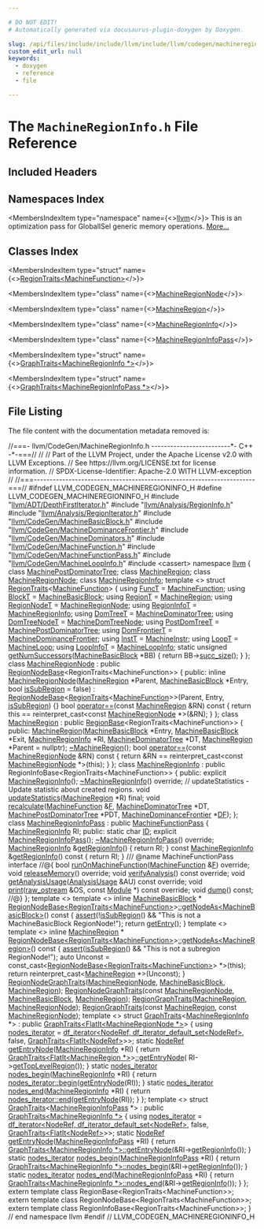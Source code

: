 ```yaml
---

# DO NOT EDIT!
# Automatically generated via docusaurus-plugin-doxygen by Doxygen.

slug: /api/files/include/include/llvm/include/llvm/codegen/machineregioninfo-h
custom_edit_url: null
keywords:
  - doxygen
  - reference
  - file

---
```





# The `MachineRegionInfo.h` File Reference

<DoxygenPage pluginConfig={pluginConfig}>



## Included Headers

<IncludesList>
<IncludesListItem
  filePath="llvm/ADT/DepthFirstIterator.h"
  permalink="/docs/api/files/include/include/llvm/include/llvm/adt/depthfirstiterator-h"
  isLocal="true" />
<IncludesListItem
  filePath="llvm/Analysis/RegionInfo.h"
  permalink="/docs/api/files/include/include/llvm/include/llvm/analysis/regioninfo-h"
  isLocal="true" />
<IncludesListItem
  filePath="llvm/Analysis/RegionIterator.h"
  permalink="/docs/api/files/include/include/llvm/include/llvm/analysis/regioniterator-h"
  isLocal="true" />
<IncludesListItem
  filePath="llvm/CodeGen/MachineBasicBlock.h"
  permalink="/docs/api/files/include/include/llvm/include/llvm/codegen/machinebasicblock-h"
  isLocal="true" />
<IncludesListItem
  filePath="llvm/CodeGen/MachineDominanceFrontier.h"
  permalink="/docs/api/files/include/include/llvm/include/llvm/codegen/machinedominancefrontier-h"
  isLocal="true" />
<IncludesListItem
  filePath="llvm/CodeGen/MachineDominators.h"
  permalink="/docs/api/files/include/include/llvm/include/llvm/codegen/machinedominators-h"
  isLocal="true" />
<IncludesListItem
  filePath="llvm/CodeGen/MachineFunction.h"
  permalink="/docs/api/files/include/include/llvm/include/llvm/codegen/machinefunction-h"
  isLocal="true" />
<IncludesListItem
  filePath="llvm/CodeGen/MachineFunctionPass.h"
  permalink="/docs/api/files/include/include/llvm/include/llvm/codegen/machinefunctionpass-h"
  isLocal="true" />
<IncludesListItem
  filePath="llvm/CodeGen/MachineLoopInfo.h"
  permalink="/docs/api/files/include/include/llvm/include/llvm/codegen/machineloopinfo-h"
  isLocal="true" />
<IncludesListItem
  filePath="cassert"
  permalink=""
  isLocal="false" />
</IncludesList>

## Namespaces Index

<MembersIndex>

<MembersIndexItem
  type="namespace"
  name={<><a href="/docs/api/namespaces/llvm">llvm</a></>}>
This is an optimization pass for GlobalISel generic memory operations. <a href="/docs/api/namespaces/llvm/#details">More...</a>
</MembersIndexItem>

</MembersIndex>

## Classes Index

<MembersIndex>

<MembersIndexItem
  type="struct"
  name={<><a href="/docs/api/structs/llvm/regiontraits-c2500bb2a5b69b206350ed65636c42b7">RegionTraits&lt;MachineFunction&gt;</a></>}>
</MembersIndexItem>

<MembersIndexItem
  type="class"
  name={<><a href="/docs/api/classes/llvm/machineregionnode">MachineRegionNode</a></>}>
</MembersIndexItem>

<MembersIndexItem
  type="class"
  name={<><a href="/docs/api/classes/llvm/machineregion">MachineRegion</a></>}>
</MembersIndexItem>

<MembersIndexItem
  type="class"
  name={<><a href="/docs/api/classes/llvm/machineregioninfo">MachineRegionInfo</a></>}>
</MembersIndexItem>

<MembersIndexItem
  type="class"
  name={<><a href="/docs/api/classes/llvm/machineregioninfopass">MachineRegionInfoPass</a></>}>
</MembersIndexItem>

<MembersIndexItem
  type="struct"
  name={<><a href="/docs/api/structs/llvm/graphtraits-92d367d772136c0b801e6582c305ddf5">GraphTraits&lt;MachineRegionInfo *&gt;</a></>}>
</MembersIndexItem>

<MembersIndexItem
  type="struct"
  name={<><a href="/docs/api/structs/llvm/graphtraits-0e82a57876db89d5f1992020125ee9f1">GraphTraits&lt;MachineRegionInfoPass *&gt;</a></>}>
</MembersIndexItem>

</MembersIndex>


## File Listing

The file content with the documentation metadata removed is:

<ProgramListing>

<Link id="l00001" /><CodeLine lineNumber="1"><Highlight kind="comment">//===- llvm/CodeGen/MachineRegionInfo.h -------------------------&#42;- C++ -&#42;-===//</Highlight><Highlight kind="normal"></Highlight></CodeLine>
<Link id="l00002" /><CodeLine lineNumber="2"><Highlight kind="normal"></Highlight><Highlight kind="comment">//</Highlight><Highlight kind="normal"></Highlight></CodeLine>
<Link id="l00003" /><CodeLine lineNumber="3"><Highlight kind="normal"></Highlight><Highlight kind="comment">// Part of the LLVM Project, under the Apache License v2.0 with LLVM Exceptions.</Highlight><Highlight kind="normal"></Highlight></CodeLine>
<Link id="l00004" /><CodeLine lineNumber="4"><Highlight kind="normal"></Highlight><Highlight kind="comment">// See https://llvm.org/LICENSE.txt for license information.</Highlight><Highlight kind="normal"></Highlight></CodeLine>
<Link id="l00005" /><CodeLine lineNumber="5"><Highlight kind="normal"></Highlight><Highlight kind="comment">// SPDX-License-Identifier: Apache-2.0 WITH LLVM-exception</Highlight><Highlight kind="normal"></Highlight></CodeLine>
<Link id="l00006" /><CodeLine lineNumber="6"><Highlight kind="normal"></Highlight><Highlight kind="comment">//</Highlight><Highlight kind="normal"></Highlight></CodeLine>
<Link id="l00007" /><CodeLine lineNumber="7"><Highlight kind="normal"></Highlight><Highlight kind="comment">//===----------------------------------------------------------------------===//</Highlight><Highlight kind="normal"></Highlight></CodeLine>
<Link id="l00008" /><CodeLine lineNumber="8"><Highlight kind="normal"></Highlight></CodeLine>
<Link id="l00009" /><CodeLine lineNumber="9"><Highlight kind="normal"></Highlight><Highlight kind="preprocessor">#ifndef LLVM&#95;CODEGEN&#95;MACHINEREGIONINFO&#95;H</Highlight><Highlight kind="normal"></Highlight></CodeLine>
<Link id="l00010" /><CodeLine lineNumber="10"><Highlight kind="normal"></Highlight><Highlight kind="preprocessor">#define LLVM&#95;CODEGEN&#95;MACHINEREGIONINFO&#95;H</Highlight><Highlight kind="normal"></Highlight></CodeLine>
<Link id="l00011" /><CodeLine lineNumber="11"><Highlight kind="normal"></Highlight></CodeLine>
<Link id="l00012" /><CodeLine lineNumber="12"><Highlight kind="normal"></Highlight><Highlight kind="preprocessor">#include &quot;<a href="/docs/api/files/include/include/llvm/include/llvm/adt/depthfirstiterator-h">llvm/ADT/DepthFirstIterator.h</a>&quot;</Highlight><Highlight kind="normal"></Highlight></CodeLine>
<Link id="l00013" /><CodeLine lineNumber="13"><Highlight kind="normal"></Highlight><Highlight kind="preprocessor">#include &quot;<a href="/docs/api/files/include/include/llvm/include/llvm/analysis/regioninfo-h">llvm/Analysis/RegionInfo.h</a>&quot;</Highlight><Highlight kind="normal"></Highlight></CodeLine>
<Link id="l00014" /><CodeLine lineNumber="14"><Highlight kind="normal"></Highlight><Highlight kind="preprocessor">#include &quot;<a href="/docs/api/files/include/include/llvm/include/llvm/analysis/regioniterator-h">llvm/Analysis/RegionIterator.h</a>&quot;</Highlight><Highlight kind="normal"></Highlight></CodeLine>
<Link id="l00015" /><CodeLine lineNumber="15"><Highlight kind="normal"></Highlight><Highlight kind="preprocessor">#include &quot;<a href="/docs/api/files/include/include/llvm/include/llvm/codegen/machinebasicblock-h">llvm/CodeGen/MachineBasicBlock.h</a>&quot;</Highlight><Highlight kind="normal"></Highlight></CodeLine>
<Link id="l00016" /><CodeLine lineNumber="16"><Highlight kind="normal"></Highlight><Highlight kind="preprocessor">#include &quot;<a href="/docs/api/files/include/include/llvm/include/llvm/codegen/machinedominancefrontier-h">llvm/CodeGen/MachineDominanceFrontier.h</a>&quot;</Highlight><Highlight kind="normal"></Highlight></CodeLine>
<Link id="l00017" /><CodeLine lineNumber="17"><Highlight kind="normal"></Highlight><Highlight kind="preprocessor">#include &quot;<a href="/docs/api/files/include/include/llvm/include/llvm/codegen/machinedominators-h">llvm/CodeGen/MachineDominators.h</a>&quot;</Highlight><Highlight kind="normal"></Highlight></CodeLine>
<Link id="l00018" /><CodeLine lineNumber="18"><Highlight kind="normal"></Highlight><Highlight kind="preprocessor">#include &quot;<a href="/docs/api/files/include/include/llvm/include/llvm/codegen/machinefunction-h">llvm/CodeGen/MachineFunction.h</a>&quot;</Highlight><Highlight kind="normal"></Highlight></CodeLine>
<Link id="l00019" /><CodeLine lineNumber="19"><Highlight kind="normal"></Highlight><Highlight kind="preprocessor">#include &quot;<a href="/docs/api/files/include/include/llvm/include/llvm/codegen/machinefunctionpass-h">llvm/CodeGen/MachineFunctionPass.h</a>&quot;</Highlight><Highlight kind="normal"></Highlight></CodeLine>
<Link id="l00020" /><CodeLine lineNumber="20"><Highlight kind="normal"></Highlight><Highlight kind="preprocessor">#include &quot;<a href="/docs/api/files/include/include/llvm/include/llvm/codegen/machineloopinfo-h">llvm/CodeGen/MachineLoopInfo.h</a>&quot;</Highlight><Highlight kind="normal"></Highlight></CodeLine>
<Link id="l00021" /><CodeLine lineNumber="21"><Highlight kind="normal"></Highlight><Highlight kind="preprocessor">#include &lt;cassert&gt;</Highlight><Highlight kind="normal"></Highlight></CodeLine>
<Link id="l00022" /><CodeLine lineNumber="22"><Highlight kind="normal"></Highlight></CodeLine>
<Link id="l00023" /><CodeLine lineNumber="23"><Highlight kind="normal"></Highlight><Highlight kind="keyword">namespace </Highlight><Highlight kind="normal"><a href="/docs/api/namespaces/llvm">llvm</a> &#123;</Highlight></CodeLine>
<Link id="l00024" /><CodeLine lineNumber="24"><Highlight kind="normal"></Highlight></CodeLine>
<Link id="l00025" /><CodeLine lineNumber="25"><Highlight kind="normal"></Highlight><Highlight kind="keyword">class </Highlight><Highlight kind="normal"><a href="/docs/api/classes/llvm/machinepostdominatortree">MachinePostDominatorTree</a>;</Highlight></CodeLine>
<Link id="l00026" /><CodeLine lineNumber="26"><Highlight kind="normal"></Highlight><Highlight kind="keyword">class </Highlight><Highlight kind="normal"><a href="/docs/api/classes/llvm/machineregion">MachineRegion</a>;</Highlight></CodeLine>
<Link id="l00027" /><CodeLine lineNumber="27"><Highlight kind="normal"></Highlight><Highlight kind="keyword">class </Highlight><Highlight kind="normal"><a href="/docs/api/classes/llvm/machineregionnode">MachineRegionNode</a>;</Highlight></CodeLine>
<Link id="l00028" /><CodeLine lineNumber="28"><Highlight kind="normal"></Highlight><Highlight kind="keyword">class </Highlight><Highlight kind="normal"><a href="/docs/api/classes/llvm/machineregioninfo">MachineRegionInfo</a>;</Highlight></CodeLine>
<Link id="l00029" /><CodeLine lineNumber="29"><Highlight kind="normal"></Highlight></CodeLine>
<Link id="l00030" /><CodeLine lineNumber="30" lineLink="/docs/api/structs/llvm/regiontraits-c2500bb2a5b69b206350ed65636c42b7"><Highlight kind="normal"></Highlight><Highlight kind="keyword">template</Highlight><Highlight kind="normal"> &lt;&gt; </Highlight><Highlight kind="keyword">struct </Highlight><Highlight kind="normal"><a href="/docs/api/structs/llvm/regiontraits">RegionTraits</a>&lt;<a href="/docs/api/classes/llvm/machinefunction">MachineFunction</a>&gt; &#123;</Highlight></CodeLine>
<Link id="l00031" /><CodeLine lineNumber="31" lineLink="/docs/api/structs/llvm/regiontraits-c2500bb2a5b69b206350ed65636c42b7/#a335fa6d307a7fc4813ae2538d66bc505"><Highlight kind="normal">  </Highlight><Highlight kind="keyword">using </Highlight><Highlight kind="normal"><a href="/docs/api/structs/llvm/regiontraits-c2500bb2a5b69b206350ed65636c42b7/#a335fa6d307a7fc4813ae2538d66bc505">FuncT</a> = <a href="/docs/api/classes/llvm/machinefunction">MachineFunction</a>;</Highlight></CodeLine>
<Link id="l00032" /><CodeLine lineNumber="32" lineLink="/docs/api/structs/llvm/regiontraits-c2500bb2a5b69b206350ed65636c42b7/#a8e9ab59b0c8f36e56029c7c33e6db27b"><Highlight kind="normal">  </Highlight><Highlight kind="keyword">using </Highlight><Highlight kind="normal"><a href="/docs/api/structs/llvm/regiontraits-c2500bb2a5b69b206350ed65636c42b7/#a8e9ab59b0c8f36e56029c7c33e6db27b">BlockT</a> = <a href="/docs/api/classes/llvm/machinebasicblock">MachineBasicBlock</a>;</Highlight></CodeLine>
<Link id="l00033" /><CodeLine lineNumber="33" lineLink="/docs/api/structs/llvm/regiontraits-c2500bb2a5b69b206350ed65636c42b7/#adedb0fe9d61cc2262ed047f31024b0a2"><Highlight kind="normal">  </Highlight><Highlight kind="keyword">using </Highlight><Highlight kind="normal"><a href="/docs/api/structs/llvm/regiontraits-c2500bb2a5b69b206350ed65636c42b7/#adedb0fe9d61cc2262ed047f31024b0a2">RegionT</a> = <a href="/docs/api/classes/llvm/machineregion">MachineRegion</a>;</Highlight></CodeLine>
<Link id="l00034" /><CodeLine lineNumber="34" lineLink="/docs/api/structs/llvm/regiontraits-c2500bb2a5b69b206350ed65636c42b7/#a43614a2d0f0c2235e6b62d7cb4d57f10"><Highlight kind="normal">  </Highlight><Highlight kind="keyword">using </Highlight><Highlight kind="normal"><a href="/docs/api/structs/llvm/regiontraits-c2500bb2a5b69b206350ed65636c42b7/#a43614a2d0f0c2235e6b62d7cb4d57f10">RegionNodeT</a> = <a href="/docs/api/classes/llvm/machineregionnode">MachineRegionNode</a>;</Highlight></CodeLine>
<Link id="l00035" /><CodeLine lineNumber="35" lineLink="/docs/api/structs/llvm/regiontraits-c2500bb2a5b69b206350ed65636c42b7/#a4ea662a7a5b75622968fc13030ab4743"><Highlight kind="normal">  </Highlight><Highlight kind="keyword">using </Highlight><Highlight kind="normal"><a href="/docs/api/structs/llvm/regiontraits-c2500bb2a5b69b206350ed65636c42b7/#a4ea662a7a5b75622968fc13030ab4743">RegionInfoT</a> = <a href="/docs/api/classes/llvm/machineregioninfo">MachineRegionInfo</a>;</Highlight></CodeLine>
<Link id="l00036" /><CodeLine lineNumber="36" lineLink="/docs/api/structs/llvm/regiontraits-c2500bb2a5b69b206350ed65636c42b7/#ad4df2f3d36eeebed0377c3a47ba119a2"><Highlight kind="normal">  </Highlight><Highlight kind="keyword">using </Highlight><Highlight kind="normal"><a href="/docs/api/structs/llvm/regiontraits-c2500bb2a5b69b206350ed65636c42b7/#ad4df2f3d36eeebed0377c3a47ba119a2">DomTreeT</a> = <a href="/docs/api/classes/llvm/machinedominatortree">MachineDominatorTree</a>;</Highlight></CodeLine>
<Link id="l00037" /><CodeLine lineNumber="37" lineLink="/docs/api/structs/llvm/regiontraits-c2500bb2a5b69b206350ed65636c42b7/#ace80e624e4577f1756f8e603098a0d9e"><Highlight kind="normal">  </Highlight><Highlight kind="keyword">using </Highlight><Highlight kind="normal"><a href="/docs/api/structs/llvm/regiontraits-c2500bb2a5b69b206350ed65636c42b7/#ace80e624e4577f1756f8e603098a0d9e">DomTreeNodeT</a> = <a href="/docs/api/namespaces/llvm/#a94b65b831ad8756f7d3a029a1e599f75">MachineDomTreeNode</a>;</Highlight></CodeLine>
<Link id="l00038" /><CodeLine lineNumber="38" lineLink="/docs/api/structs/llvm/regiontraits-c2500bb2a5b69b206350ed65636c42b7/#acffebad97881e6ed1bf24ca22f9f8ed2"><Highlight kind="normal">  </Highlight><Highlight kind="keyword">using </Highlight><Highlight kind="normal"><a href="/docs/api/structs/llvm/regiontraits-c2500bb2a5b69b206350ed65636c42b7/#acffebad97881e6ed1bf24ca22f9f8ed2">PostDomTreeT</a> = <a href="/docs/api/classes/llvm/machinepostdominatortree">MachinePostDominatorTree</a>;</Highlight></CodeLine>
<Link id="l00039" /><CodeLine lineNumber="39" lineLink="/docs/api/structs/llvm/regiontraits-c2500bb2a5b69b206350ed65636c42b7/#a5bc64205213836e57ced7760352a010b"><Highlight kind="normal">  </Highlight><Highlight kind="keyword">using </Highlight><Highlight kind="normal"><a href="/docs/api/structs/llvm/regiontraits-c2500bb2a5b69b206350ed65636c42b7/#a5bc64205213836e57ced7760352a010b">DomFrontierT</a> = <a href="/docs/api/classes/llvm/machinedominancefrontier">MachineDominanceFrontier</a>;</Highlight></CodeLine>
<Link id="l00040" /><CodeLine lineNumber="40" lineLink="/docs/api/structs/llvm/regiontraits-c2500bb2a5b69b206350ed65636c42b7/#a0695c76c9473e124c9cd38c0fc50a58b"><Highlight kind="normal">  </Highlight><Highlight kind="keyword">using </Highlight><Highlight kind="normal"><a href="/docs/api/structs/llvm/regiontraits-c2500bb2a5b69b206350ed65636c42b7/#a0695c76c9473e124c9cd38c0fc50a58b">InstT</a> = <a href="/docs/api/classes/llvm/machineinstr">MachineInstr</a>;</Highlight></CodeLine>
<Link id="l00041" /><CodeLine lineNumber="41" lineLink="/docs/api/structs/llvm/regiontraits-c2500bb2a5b69b206350ed65636c42b7/#ac61312a1d387c9c0c423bc1941badcb9"><Highlight kind="normal">  </Highlight><Highlight kind="keyword">using </Highlight><Highlight kind="normal"><a href="/docs/api/structs/llvm/regiontraits-c2500bb2a5b69b206350ed65636c42b7/#ac61312a1d387c9c0c423bc1941badcb9">LoopT</a> = <a href="/docs/api/classes/llvm/machineloop">MachineLoop</a>;</Highlight></CodeLine>
<Link id="l00042" /><CodeLine lineNumber="42" lineLink="/docs/api/structs/llvm/regiontraits-c2500bb2a5b69b206350ed65636c42b7/#a901b9e57b3f859ebadda086fd7b5fc2d"><Highlight kind="normal">  </Highlight><Highlight kind="keyword">using </Highlight><Highlight kind="normal"><a href="/docs/api/structs/llvm/regiontraits-c2500bb2a5b69b206350ed65636c42b7/#a901b9e57b3f859ebadda086fd7b5fc2d">LoopInfoT</a> = <a href="/docs/api/classes/llvm/machineloopinfo">MachineLoopInfo</a>;</Highlight></CodeLine>
<Link id="l00043" /><CodeLine lineNumber="43"><Highlight kind="normal"></Highlight></CodeLine>
<Link id="l00044" /><CodeLine lineNumber="44" lineLink="/docs/api/structs/llvm/regiontraits-c2500bb2a5b69b206350ed65636c42b7/#afd75993d466f0ac90b53ad1aff1d59bb"><Highlight kind="normal">  </Highlight><Highlight kind="keyword">static</Highlight><Highlight kind="normal"> </Highlight><Highlight kind="keywordtype">unsigned</Highlight><Highlight kind="normal"> <a href="/docs/api/structs/llvm/regiontraits-c2500bb2a5b69b206350ed65636c42b7/#afd75993d466f0ac90b53ad1aff1d59bb">getNumSuccessors</a>(<a href="/docs/api/classes/llvm/machinebasicblock">MachineBasicBlock</a> &#42;BB) &#123;</Highlight></CodeLine>
<Link id="l00045" /><CodeLine lineNumber="45"><Highlight kind="normal">    </Highlight><Highlight kind="keywordflow">return</Highlight><Highlight kind="normal"> BB-&gt;<a href="/docs/api/classes/llvm/machinebasicblock/#a81626de817a0cb021ff8e915cf1942ed">succ&#95;size</a>();</Highlight></CodeLine>
<Link id="l00046" /><CodeLine lineNumber="46"><Highlight kind="normal">  &#125;</Highlight></CodeLine>
<Link id="l00047" /><CodeLine lineNumber="47"><Highlight kind="normal">&#125;;</Highlight></CodeLine>
<Link id="l00048" /><CodeLine lineNumber="48"><Highlight kind="normal"></Highlight></CodeLine>
<Link id="l00049" /><CodeLine lineNumber="49" lineLink="/docs/api/classes/llvm/machineregionnode"><Highlight kind="normal"></Highlight><Highlight kind="keyword">class </Highlight><Highlight kind="normal"><a href="/docs/api/classes/llvm/machineregionnode/#a83fb73cd629b73dcf8fa762d9707315a">MachineRegionNode</a> : </Highlight><Highlight kind="keyword">public</Highlight><Highlight kind="normal"> <a href="/docs/api/classes/llvm/regionnodebase/#a1aeba8f7fe748620d637ae2c1352b91c">RegionNodeBase</a>&lt;RegionTraits&lt;MachineFunction&gt;&gt; &#123;</Highlight></CodeLine>
<Link id="l00050" /><CodeLine lineNumber="50"><Highlight kind="normal"></Highlight><Highlight kind="keyword">public</Highlight><Highlight kind="normal">:</Highlight></CodeLine>
<Link id="l00051" /><CodeLine lineNumber="51" lineLink="/docs/api/classes/llvm/machineregionnode/#a83fb73cd629b73dcf8fa762d9707315a"><Highlight kind="normal">  </Highlight><Highlight kind="keyword">inline</Highlight><Highlight kind="normal"> <a href="/docs/api/classes/llvm/machineregionnode/#a83fb73cd629b73dcf8fa762d9707315a">MachineRegionNode</a>(<a href="/docs/api/classes/llvm/machineregion">MachineRegion</a> &#42;Parent, <a href="/docs/api/classes/llvm/machinebasicblock">MachineBasicBlock</a> &#42;Entry,</Highlight></CodeLine>
<Link id="l00052" /><CodeLine lineNumber="52"><Highlight kind="normal">                           </Highlight><Highlight kind="keywordtype">bool</Highlight><Highlight kind="normal"> <a href="/docs/api/classes/llvm/regionnodebase/#a5c6251a6a2d27bec3ef89b0f6b3ad188">isSubRegion</a> = </Highlight><Highlight kind="keyword">false</Highlight><Highlight kind="normal">)</Highlight></CodeLine>
<Link id="l00053" /><CodeLine lineNumber="53"><Highlight kind="normal">      : <a href="/docs/api/classes/llvm/regionnodebase/#a1aeba8f7fe748620d637ae2c1352b91c">RegionNodeBase</a>&lt;<a href="/docs/api/structs/llvm/regiontraits">RegionTraits</a>&lt;<a href="/docs/api/classes/llvm/machinefunction">MachineFunction</a>&gt;&gt;(Parent, Entry,</Highlight></CodeLine>
<Link id="l00054" /><CodeLine lineNumber="54"><Highlight kind="normal">                                                      <a href="/docs/api/classes/llvm/regionnodebase/#a5c6251a6a2d27bec3ef89b0f6b3ad188">isSubRegion</a>) &#123;&#125;</Highlight></CodeLine>
<Link id="l00055" /><CodeLine lineNumber="55"><Highlight kind="normal"></Highlight></CodeLine>
<Link id="l00056" /><CodeLine lineNumber="56" lineLink="/docs/api/classes/llvm/machineregionnode/#a4f959ba8e1b704053bfc26d2f863cc78"><Highlight kind="normal">  </Highlight><Highlight kind="keywordtype">bool</Highlight><Highlight kind="normal"> <a href="/docs/api/classes/llvm/machineregionnode/#a4f959ba8e1b704053bfc26d2f863cc78">operator==</a>(</Highlight><Highlight kind="keyword">const</Highlight><Highlight kind="normal"> <a href="/docs/api/classes/llvm/machineregion">MachineRegion</a> &amp;RN)</Highlight><Highlight kind="keyword"> const </Highlight><Highlight kind="normal">&#123;</Highlight></CodeLine>
<Link id="l00057" /><CodeLine lineNumber="57"><Highlight kind="normal">    </Highlight><Highlight kind="keywordflow">return</Highlight><Highlight kind="normal"> </Highlight><Highlight kind="keyword">this</Highlight><Highlight kind="normal"> == </Highlight><Highlight kind="keyword">reinterpret&#95;cast&lt;</Highlight><Highlight kind="keyword">const </Highlight><Highlight kind="normal"><a href="/docs/api/classes/llvm/machineregionnode/#a83fb73cd629b73dcf8fa762d9707315a">MachineRegionNode</a> &#42;</Highlight><Highlight kind="keyword">&gt;</Highlight><Highlight kind="normal">(&amp;RN);</Highlight></CodeLine>
<Link id="l00058" /><CodeLine lineNumber="58"><Highlight kind="normal">  &#125;</Highlight></CodeLine>
<Link id="l00059" /><CodeLine lineNumber="59"><Highlight kind="normal">&#125;;</Highlight></CodeLine>
<Link id="l00060" /><CodeLine lineNumber="60"><Highlight kind="normal"></Highlight></CodeLine>
<Link id="l00061" /><CodeLine lineNumber="61" lineLink="/docs/api/classes/llvm/machineregion"><Highlight kind="normal"></Highlight><Highlight kind="keyword">class </Highlight><Highlight kind="normal"><a href="/docs/api/classes/llvm/machineregion/#a9d64ce76e0b7eb3e270176ce2bda8c2e">MachineRegion</a> : </Highlight><Highlight kind="keyword">public</Highlight><Highlight kind="normal"> <a href="/docs/api/classes/llvm/regionbase/#aaeb673bce3fe39f6a04bcc5cb93c83c8">RegionBase</a>&lt;RegionTraits&lt;MachineFunction&gt;&gt; &#123;</Highlight></CodeLine>
<Link id="l00062" /><CodeLine lineNumber="62"><Highlight kind="normal"></Highlight><Highlight kind="keyword">public</Highlight><Highlight kind="normal">:</Highlight></CodeLine>
<Link id="l00063" /><CodeLine lineNumber="63"><Highlight kind="normal">  <a href="/docs/api/classes/llvm/machineregion/#a9d64ce76e0b7eb3e270176ce2bda8c2e">MachineRegion</a>(<a href="/docs/api/classes/llvm/machinebasicblock">MachineBasicBlock</a> &#42;Entry, <a href="/docs/api/classes/llvm/machinebasicblock">MachineBasicBlock</a> &#42;Exit,</Highlight></CodeLine>
<Link id="l00064" /><CodeLine lineNumber="64"><Highlight kind="normal">                <a href="/docs/api/classes/llvm/machineregioninfo">MachineRegionInfo</a> &#42;RI, <a href="/docs/api/classes/llvm/machinedominatortree">MachineDominatorTree</a> &#42;DT,</Highlight></CodeLine>
<Link id="l00065" /><CodeLine lineNumber="65"><Highlight kind="normal">                <a href="/docs/api/classes/llvm/machineregion/#a9d64ce76e0b7eb3e270176ce2bda8c2e">MachineRegion</a> &#42;Parent = </Highlight><Highlight kind="keyword">nullptr</Highlight><Highlight kind="normal">);</Highlight></CodeLine>
<Link id="l00066" /><CodeLine lineNumber="66" lineLink="/docs/api/classes/llvm/machineregion/#a5393822b0a24ef8f502545f961e04e92"><Highlight kind="normal">  <a href="/docs/api/classes/llvm/machineregion/#a5393822b0a24ef8f502545f961e04e92">~MachineRegion</a>();</Highlight></CodeLine>
<Link id="l00067" /><CodeLine lineNumber="67"><Highlight kind="normal"></Highlight></CodeLine>
<Link id="l00068" /><CodeLine lineNumber="68" lineLink="/docs/api/classes/llvm/machineregion/#ab4a7fc96dfd57fc010f366befa598b92"><Highlight kind="normal">  </Highlight><Highlight kind="keywordtype">bool</Highlight><Highlight kind="normal"> <a href="/docs/api/classes/llvm/machineregion/#ab4a7fc96dfd57fc010f366befa598b92">operator==</a>(</Highlight><Highlight kind="keyword">const</Highlight><Highlight kind="normal"> <a href="/docs/api/classes/llvm/machineregionnode">MachineRegionNode</a> &amp;RN)</Highlight><Highlight kind="keyword"> const </Highlight><Highlight kind="normal">&#123;</Highlight></CodeLine>
<Link id="l00069" /><CodeLine lineNumber="69"><Highlight kind="normal">    </Highlight><Highlight kind="keywordflow">return</Highlight><Highlight kind="normal"> &amp;RN == </Highlight><Highlight kind="keyword">reinterpret&#95;cast&lt;</Highlight><Highlight kind="keyword">const </Highlight><Highlight kind="normal"><a href="/docs/api/classes/llvm/machineregionnode">MachineRegionNode</a> &#42;</Highlight><Highlight kind="keyword">&gt;</Highlight><Highlight kind="normal">(</Highlight><Highlight kind="keyword">this</Highlight><Highlight kind="normal">);</Highlight></CodeLine>
<Link id="l00070" /><CodeLine lineNumber="70"><Highlight kind="normal">  &#125;</Highlight></CodeLine>
<Link id="l00071" /><CodeLine lineNumber="71"><Highlight kind="normal">&#125;;</Highlight></CodeLine>
<Link id="l00072" /><CodeLine lineNumber="72"><Highlight kind="normal"></Highlight></CodeLine>
<Link id="l00073" /><CodeLine lineNumber="73" lineLink="/docs/api/classes/llvm/machineregioninfo"><Highlight kind="normal"></Highlight><Highlight kind="keyword">class </Highlight><Highlight kind="normal"><a href="/docs/api/classes/llvm/machineregioninfo/#a3276cb2e2218e4322de62c529d296009">MachineRegionInfo</a> : </Highlight><Highlight kind="keyword">public</Highlight><Highlight kind="normal"> RegionInfoBase&lt;RegionTraits&lt;MachineFunction&gt;&gt; &#123;</Highlight></CodeLine>
<Link id="l00074" /><CodeLine lineNumber="74"><Highlight kind="normal"></Highlight><Highlight kind="keyword">public</Highlight><Highlight kind="normal">:</Highlight></CodeLine>
<Link id="l00075" /><CodeLine lineNumber="75" lineLink="/docs/api/classes/llvm/machineregioninfo/#a3276cb2e2218e4322de62c529d296009"><Highlight kind="normal">  </Highlight><Highlight kind="keyword">explicit</Highlight><Highlight kind="normal"> <a href="/docs/api/classes/llvm/machineregioninfo/#a3276cb2e2218e4322de62c529d296009">MachineRegionInfo</a>();</Highlight></CodeLine>
<Link id="l00076" /><CodeLine lineNumber="76" lineLink="/docs/api/classes/llvm/machineregioninfo/#a28cec2bea60364813275c6505eddd065"><Highlight kind="normal">  <a href="/docs/api/classes/llvm/machineregioninfo/#a28cec2bea60364813275c6505eddd065">~MachineRegionInfo</a>() </Highlight><Highlight kind="keyword">override</Highlight><Highlight kind="normal">;</Highlight></CodeLine>
<Link id="l00077" /><CodeLine lineNumber="77"><Highlight kind="normal"></Highlight></CodeLine>
<Link id="l00078" /><CodeLine lineNumber="78"><Highlight kind="normal">  </Highlight><Highlight kind="comment">// updateStatistics - Update statistic about created regions.</Highlight><Highlight kind="normal"></Highlight></CodeLine>
<Link id="l00079" /><CodeLine lineNumber="79"><Highlight kind="normal">  </Highlight><Highlight kind="keywordtype">void</Highlight><Highlight kind="normal"> <a href="/docs/api/classes/llvm/machineregioninfo/#ab96a83fa58ce76c06d2135162b8855eb">updateStatistics</a>(<a href="/docs/api/classes/llvm/machineregion">MachineRegion</a> &#42;R) </Highlight><Highlight kind="keyword">final</Highlight><Highlight kind="normal">;</Highlight></CodeLine>
<Link id="l00080" /><CodeLine lineNumber="80"><Highlight kind="normal"></Highlight></CodeLine>
<Link id="l00081" /><CodeLine lineNumber="81"><Highlight kind="normal">  </Highlight><Highlight kind="keywordtype">void</Highlight><Highlight kind="normal"> <a href="/docs/api/classes/llvm/machineregioninfo/#a61c515804b00668a3300109c7cb533a1">recalculate</a>(<a href="/docs/api/classes/llvm/machinefunction">MachineFunction</a> &amp;<a href="/docs/api/files/lib/lib/support/md5-cpp/#a96d73bbd7af15cb1fc38c3f4a3bd82e9">F</a>, <a href="/docs/api/classes/llvm/machinedominatortree">MachineDominatorTree</a> &#42;DT,</Highlight></CodeLine>
<Link id="l00082" /><CodeLine lineNumber="82"><Highlight kind="normal">                   <a href="/docs/api/classes/llvm/machinepostdominatortree">MachinePostDominatorTree</a> &#42;PDT, <a href="/docs/api/classes/llvm/machinedominancefrontier">MachineDominanceFrontier</a> &#42;<a href="/docs/api/files/lib/lib/transforms/lib/transforms/utils/debugify-cpp/#a9e8fa29f7cb6a03aa586afae7591f6cc">DF</a>);</Highlight></CodeLine>
<Link id="l00083" /><CodeLine lineNumber="83"><Highlight kind="normal">&#125;;</Highlight></CodeLine>
<Link id="l00084" /><CodeLine lineNumber="84"><Highlight kind="normal"></Highlight></CodeLine>
<Link id="l00085" /><CodeLine lineNumber="85" lineLink="/docs/api/classes/llvm/machineregioninfopass"><Highlight kind="normal"></Highlight><Highlight kind="keyword">class </Highlight><Highlight kind="normal"><a href="/docs/api/classes/llvm/machineregioninfopass/#af1c246248a49df0c52fd3055ea258faa">MachineRegionInfoPass</a> : </Highlight><Highlight kind="keyword">public</Highlight><Highlight kind="normal"> <a href="/docs/api/classes/llvm/machinefunctionpass/#a29c81d2386f4a727c6d33413807530c8">MachineFunctionPass</a> &#123;</Highlight></CodeLine>
<Link id="l00086" /><CodeLine lineNumber="86"><Highlight kind="normal">  <a href="/docs/api/classes/llvm/machineregioninfo">MachineRegionInfo</a> RI;</Highlight></CodeLine>
<Link id="l00087" /><CodeLine lineNumber="87"><Highlight kind="normal"></Highlight></CodeLine>
<Link id="l00088" /><CodeLine lineNumber="88"><Highlight kind="normal"></Highlight><Highlight kind="keyword">public</Highlight><Highlight kind="normal">:</Highlight></CodeLine>
<Link id="l00089" /><CodeLine lineNumber="89" lineLink="/docs/api/classes/llvm/machineregioninfopass/#a4c240f05e5d972a1a15135b2d45f5a5f"><Highlight kind="normal">  </Highlight><Highlight kind="keyword">static</Highlight><Highlight kind="normal"> </Highlight><Highlight kind="keywordtype">char</Highlight><Highlight kind="normal"> <a href="/docs/api/classes/llvm/machineregioninfopass/#a4c240f05e5d972a1a15135b2d45f5a5f">ID</a>;</Highlight></CodeLine>
<Link id="l00090" /><CodeLine lineNumber="90"><Highlight kind="normal"></Highlight></CodeLine>
<Link id="l00091" /><CodeLine lineNumber="91"><Highlight kind="normal">  </Highlight><Highlight kind="keyword">explicit</Highlight><Highlight kind="normal"> <a href="/docs/api/classes/llvm/machineregioninfopass/#af1c246248a49df0c52fd3055ea258faa">MachineRegionInfoPass</a>();</Highlight></CodeLine>
<Link id="l00092" /><CodeLine lineNumber="92" lineLink="/docs/api/classes/llvm/machineregioninfopass/#a5a535c16563bee56816dfe005ee276dc"><Highlight kind="normal">  <a href="/docs/api/classes/llvm/machineregioninfopass/#a5a535c16563bee56816dfe005ee276dc">~MachineRegionInfoPass</a>() </Highlight><Highlight kind="keyword">override</Highlight><Highlight kind="normal">;</Highlight></CodeLine>
<Link id="l00093" /><CodeLine lineNumber="93"><Highlight kind="normal"></Highlight></CodeLine>
<Link id="l00094" /><CodeLine lineNumber="94" lineLink="/docs/api/classes/llvm/machineregioninfopass/#a562b87543e8feec99bedc63adb486f34"><Highlight kind="normal">  <a href="/docs/api/classes/llvm/machineregioninfo">MachineRegionInfo</a> &amp;<a href="/docs/api/classes/llvm/machineregioninfopass/#a562b87543e8feec99bedc63adb486f34">getRegionInfo</a>() &#123; </Highlight><Highlight kind="keywordflow">return</Highlight><Highlight kind="normal"> RI; &#125;</Highlight></CodeLine>
<Link id="l00095" /><CodeLine lineNumber="95"><Highlight kind="normal"></Highlight></CodeLine>
<Link id="l00096" /><CodeLine lineNumber="96" lineLink="/docs/api/classes/llvm/machineregioninfopass/#a6fbcb1d32571bedb6bfc616561bf2ace"><Highlight kind="normal">  </Highlight><Highlight kind="keyword">const</Highlight><Highlight kind="normal"> <a href="/docs/api/classes/llvm/machineregioninfo">MachineRegionInfo</a> &amp;<a href="/docs/api/classes/llvm/machineregioninfopass/#a6fbcb1d32571bedb6bfc616561bf2ace">getRegionInfo</a>()</Highlight><Highlight kind="keyword"> const </Highlight><Highlight kind="normal">&#123; </Highlight><Highlight kind="keywordflow">return</Highlight><Highlight kind="normal"> RI; &#125;</Highlight></CodeLine>
<Link id="l00097" /><CodeLine lineNumber="97"><Highlight kind="normal"></Highlight><Highlight kind="comment"></Highlight></CodeLine>
<Link id="l00098" /><CodeLine lineNumber="98"><Highlight kind="comment">  /// @name MachineFunctionPass interface</Highlight><Highlight kind="normal"></Highlight></CodeLine>
<Link id="l00099" /><CodeLine lineNumber="99"><Highlight kind="normal"></Highlight><Highlight kind="comment">  //@&#123;</Highlight><Highlight kind="normal"></Highlight></CodeLine>
<Link id="l00100" /><CodeLine lineNumber="100"><Highlight kind="normal">  </Highlight><Highlight kind="keywordtype">bool</Highlight><Highlight kind="normal"> <a href="/docs/api/classes/llvm/machineregioninfopass/#a4eb11177ec8af97bacb6cea7fd9fe9df">runOnMachineFunction</a>(<a href="/docs/api/classes/llvm/machinefunction">MachineFunction</a> &amp;<a href="/docs/api/files/lib/lib/support/md5-cpp/#a96d73bbd7af15cb1fc38c3f4a3bd82e9">F</a>) </Highlight><Highlight kind="keyword">override</Highlight><Highlight kind="normal">;</Highlight></CodeLine>
<Link id="l00101" /><CodeLine lineNumber="101"><Highlight kind="normal">  </Highlight><Highlight kind="keywordtype">void</Highlight><Highlight kind="normal"> <a href="/docs/api/classes/llvm/machineregioninfopass/#aa5a3baaa64942141bfb7a25e073eec7b">releaseMemory</a>() </Highlight><Highlight kind="keyword">override</Highlight><Highlight kind="normal">;</Highlight></CodeLine>
<Link id="l00102" /><CodeLine lineNumber="102"><Highlight kind="normal">  </Highlight><Highlight kind="keywordtype">void</Highlight><Highlight kind="normal"> <a href="/docs/api/classes/llvm/machineregioninfopass/#a76575fdb1ca38e1df6cc3ce7333fd8c6">verifyAnalysis</a>() </Highlight><Highlight kind="keyword">const override</Highlight><Highlight kind="normal">;</Highlight></CodeLine>
<Link id="l00103" /><CodeLine lineNumber="103"><Highlight kind="normal">  </Highlight><Highlight kind="keywordtype">void</Highlight><Highlight kind="normal"> <a href="/docs/api/classes/llvm/machineregioninfopass/#a138a7223339102ce9302bbe172ad77e8">getAnalysisUsage</a>(<a href="/docs/api/classes/llvm/analysisusage">AnalysisUsage</a> &amp;AU) </Highlight><Highlight kind="keyword">const override</Highlight><Highlight kind="normal">;</Highlight></CodeLine>
<Link id="l00104" /><CodeLine lineNumber="104"><Highlight kind="normal">  </Highlight><Highlight kind="keywordtype">void</Highlight><Highlight kind="normal"> <a href="/docs/api/classes/llvm/machineregioninfopass/#aeda64993e8c528b2971b13fa1fc272bc">print</a>(<a href="/docs/api/classes/llvm/raw-ostream">raw&#95;ostream</a> &amp;OS, </Highlight><Highlight kind="keyword">const</Highlight><Highlight kind="normal"> <a href="/docs/api/classes/llvm/module">Module</a> &#42;) </Highlight><Highlight kind="keyword">const override</Highlight><Highlight kind="normal">;</Highlight></CodeLine>
<Link id="l00105" /><CodeLine lineNumber="105"><Highlight kind="normal">  </Highlight><Highlight kind="keywordtype">void</Highlight><Highlight kind="normal"> <a href="/docs/api/classes/llvm/machineregioninfopass/#a7d5fb681435942ddcd1efd2566404979">dump</a>() </Highlight><Highlight kind="keyword">const</Highlight><Highlight kind="normal">;</Highlight><Highlight kind="comment"></Highlight></CodeLine>
<Link id="l00106" /><CodeLine lineNumber="106"><Highlight kind="comment">  //@&#125;</Highlight><Highlight kind="normal"></Highlight></CodeLine>
<Link id="l00107" /><CodeLine lineNumber="107"><Highlight kind="normal">&#125;;</Highlight></CodeLine>
<Link id="l00108" /><CodeLine lineNumber="108"><Highlight kind="normal"></Highlight></CodeLine>
<Link id="l00109" /><CodeLine lineNumber="109"><Highlight kind="normal"></Highlight><Highlight kind="keyword">template</Highlight><Highlight kind="normal"> &lt;&gt;</Highlight></CodeLine>
<Link id="l00110" /><CodeLine lineNumber="110"><Highlight kind="normal"></Highlight><Highlight kind="keyword">template</Highlight><Highlight kind="normal"> &lt;&gt;</Highlight></CodeLine>
<Link id="l00111" /><CodeLine lineNumber="111" lineLink="/docs/api/classes/llvm/regionnodebase/#a4fba8bc7399cd4547b52de4c15fb109e"><Highlight kind="normal"></Highlight><Highlight kind="keyword">inline</Highlight><Highlight kind="normal"> <a href="/docs/api/classes/llvm/machinebasicblock">MachineBasicBlock</a> &#42;</Highlight></CodeLine>
<Link id="l00112" /><CodeLine lineNumber="112"><Highlight kind="normal"><a href="/docs/api/classes/llvm/regionnodebase/#a1aeba8f7fe748620d637ae2c1352b91c">RegionNodeBase&lt;RegionTraits&lt;MachineFunction&gt;</a>&gt;<a href="/docs/api/classes/llvm/regionnodebase/#ac7a247b3585a3954ab1281e92de480bc">::getNodeAs&lt;MachineBasicBlock&gt;</a>()</Highlight><Highlight kind="keyword"></Highlight></CodeLine>
<Link id="l00113" /><CodeLine lineNumber="113"><Highlight kind="keyword">    const </Highlight><Highlight kind="normal">&#123;</Highlight></CodeLine>
<Link id="l00114" /><CodeLine lineNumber="114"><Highlight kind="normal">  <a href="/docs/api/files/lib/lib/target/lib/target/amdgpu/silowercontrolflow-cpp/#a4868c5d81c5ccc98c47aeab6244346a0">assert</a>(!<a href="/docs/api/classes/llvm/regionnodebase/#a5c6251a6a2d27bec3ef89b0f6b3ad188">isSubRegion</a>() &amp;&amp; </Highlight><Highlight kind="stringliteral">&quot;This is not a MachineBasicBlock RegionNode!&quot;</Highlight><Highlight kind="normal">);</Highlight></CodeLine>
<Link id="l00115" /><CodeLine lineNumber="115"><Highlight kind="normal">  </Highlight><Highlight kind="keywordflow">return</Highlight><Highlight kind="normal"> <a href="/docs/api/classes/llvm/regionnodebase/#ac5e41c46fb95e445164aae977ba0f911">getEntry</a>();</Highlight></CodeLine>
<Link id="l00116" /><CodeLine lineNumber="116"><Highlight kind="normal">&#125;</Highlight></CodeLine>
<Link id="l00117" /><CodeLine lineNumber="117"><Highlight kind="normal"></Highlight></CodeLine>
<Link id="l00118" /><CodeLine lineNumber="118"><Highlight kind="normal"></Highlight><Highlight kind="keyword">template</Highlight><Highlight kind="normal"> &lt;&gt;</Highlight></CodeLine>
<Link id="l00119" /><CodeLine lineNumber="119"><Highlight kind="normal"></Highlight><Highlight kind="keyword">template</Highlight><Highlight kind="normal"> &lt;&gt;</Highlight></CodeLine>
<Link id="l00120" /><CodeLine lineNumber="120" lineLink="/docs/api/classes/llvm/regionnodebase/#a9fdaab81e5a5f87bf8484a579be84a8e"><Highlight kind="normal"></Highlight><Highlight kind="keyword">inline</Highlight><Highlight kind="normal"> <a href="/docs/api/classes/llvm/machineregion">MachineRegion</a> &#42;</Highlight></CodeLine>
<Link id="l00121" /><CodeLine lineNumber="121"><Highlight kind="normal"><a href="/docs/api/classes/llvm/regionnodebase/#a1aeba8f7fe748620d637ae2c1352b91c">RegionNodeBase&lt;RegionTraits&lt;MachineFunction&gt;</a>&gt;<a href="/docs/api/classes/llvm/regionnodebase/#ac7a247b3585a3954ab1281e92de480bc">::getNodeAs&lt;MachineRegion&gt;</a>()</Highlight><Highlight kind="keyword"></Highlight></CodeLine>
<Link id="l00122" /><CodeLine lineNumber="122"><Highlight kind="keyword">    const </Highlight><Highlight kind="normal">&#123;</Highlight></CodeLine>
<Link id="l00123" /><CodeLine lineNumber="123"><Highlight kind="normal">  <a href="/docs/api/files/lib/lib/target/lib/target/amdgpu/silowercontrolflow-cpp/#a4868c5d81c5ccc98c47aeab6244346a0">assert</a>(<a href="/docs/api/classes/llvm/regionnodebase/#a5c6251a6a2d27bec3ef89b0f6b3ad188">isSubRegion</a>() &amp;&amp; </Highlight><Highlight kind="stringliteral">&quot;This is not a subregion RegionNode!&quot;</Highlight><Highlight kind="normal">);</Highlight></CodeLine>
<Link id="l00124" /><CodeLine lineNumber="124"><Highlight kind="normal">  </Highlight><Highlight kind="keyword">auto</Highlight><Highlight kind="normal"> Unconst =</Highlight></CodeLine>
<Link id="l00125" /><CodeLine lineNumber="125"><Highlight kind="normal">      </Highlight><Highlight kind="keyword">const&#95;cast&lt;</Highlight><Highlight kind="normal"><a href="/docs/api/classes/llvm/regionnodebase/#a1aeba8f7fe748620d637ae2c1352b91c">RegionNodeBase&lt;RegionTraits&lt;MachineFunction&gt;</a></Highlight><Highlight kind="keyword">&gt;</Highlight><Highlight kind="normal"> &#42;&gt;(</Highlight><Highlight kind="keyword">this</Highlight><Highlight kind="normal">);</Highlight></CodeLine>
<Link id="l00126" /><CodeLine lineNumber="126"><Highlight kind="normal">  </Highlight><Highlight kind="keywordflow">return</Highlight><Highlight kind="normal"> </Highlight><Highlight kind="keyword">reinterpret&#95;cast&lt;</Highlight><Highlight kind="normal"><a href="/docs/api/classes/llvm/machineregion">MachineRegion</a> &#42;</Highlight><Highlight kind="keyword">&gt;</Highlight><Highlight kind="normal">(Unconst);</Highlight></CodeLine>
<Link id="l00127" /><CodeLine lineNumber="127"><Highlight kind="normal">&#125;</Highlight></CodeLine>
<Link id="l00128" /><CodeLine lineNumber="128"><Highlight kind="normal"></Highlight></CodeLine>
<Link id="l00129" /><CodeLine lineNumber="129" lineLink="/docs/api/namespaces/llvm/#a9a704a97f6a84c6e8671d67e98565339"><Highlight kind="normal"><a href="/docs/api/files/include/include/llvm/include/llvm/analysis/regioniterator-h/#a8886c086c58c5276ae31447cbb783fd1">RegionNodeGraphTraits</a>(<a href="/docs/api/classes/llvm/machineregionnode">MachineRegionNode</a>, <a href="/docs/api/classes/llvm/machinebasicblock">MachineBasicBlock</a>, <a href="/docs/api/classes/llvm/machineregion">MachineRegion</a>);</Highlight></CodeLine>
<Link id="l00130" /><CodeLine lineNumber="130"><Highlight kind="normal"><a href="/docs/api/files/include/include/llvm/include/llvm/analysis/regioniterator-h/#a8886c086c58c5276ae31447cbb783fd1">RegionNodeGraphTraits</a>(</Highlight><Highlight kind="keyword">const</Highlight><Highlight kind="normal"> <a href="/docs/api/classes/llvm/machineregionnode">MachineRegionNode</a>, <a href="/docs/api/classes/llvm/machinebasicblock">MachineBasicBlock</a>,</Highlight></CodeLine>
<Link id="l00131" /><CodeLine lineNumber="131"><Highlight kind="normal">                      <a href="/docs/api/classes/llvm/machineregion">MachineRegion</a>);</Highlight></CodeLine>
<Link id="l00132" /><CodeLine lineNumber="132"><Highlight kind="normal"></Highlight></CodeLine>
<Link id="l00133" /><CodeLine lineNumber="133" lineLink="/docs/api/namespaces/llvm/#a817a9b51b1fc0628b61be717b59ccefc"><Highlight kind="normal"><a href="/docs/api/files/include/include/llvm/include/llvm/analysis/regioniterator-h/#ad40c06b591f65fb51abca8e4a8e7bdd5">RegionGraphTraits</a>(<a href="/docs/api/classes/llvm/machineregion">MachineRegion</a>, <a href="/docs/api/classes/llvm/machineregionnode">MachineRegionNode</a>);</Highlight></CodeLine>
<Link id="l00134" /><CodeLine lineNumber="134"><Highlight kind="normal"><a href="/docs/api/files/include/include/llvm/include/llvm/analysis/regioniterator-h/#ad40c06b591f65fb51abca8e4a8e7bdd5">RegionGraphTraits</a>(</Highlight><Highlight kind="keyword">const</Highlight><Highlight kind="normal"> <a href="/docs/api/classes/llvm/machineregion">MachineRegion</a>, </Highlight><Highlight kind="keyword">const</Highlight><Highlight kind="normal"> <a href="/docs/api/classes/llvm/machineregionnode">MachineRegionNode</a>);</Highlight></CodeLine>
<Link id="l00135" /><CodeLine lineNumber="135"><Highlight kind="normal"></Highlight></CodeLine>
<Link id="l00136" /><CodeLine lineNumber="136"><Highlight kind="normal"></Highlight><Highlight kind="keyword">template</Highlight><Highlight kind="normal"> &lt;&gt;</Highlight></CodeLine>
<Link id="l00137" /><CodeLine lineNumber="137" lineLink="/docs/api/structs/llvm/graphtraits-92d367d772136c0b801e6582c305ddf5"><Highlight kind="normal"></Highlight><Highlight kind="keyword">struct </Highlight><Highlight kind="normal"><a href="/docs/api/structs/llvm/graphtraits">GraphTraits</a>&lt;<a href="/docs/api/classes/llvm/machineregioninfo">MachineRegionInfo</a> &#42;&gt;</Highlight></CodeLine>
<Link id="l00138" /><CodeLine lineNumber="138"><Highlight kind="normal">    : </Highlight><Highlight kind="keyword">public</Highlight><Highlight kind="normal"> <a href="/docs/api/structs/llvm/graphtraits">GraphTraits&lt;FlatIt&lt;MachineRegionNode &#42;&gt;</a>&gt; &#123;</Highlight></CodeLine>
<Link id="l00139" /><CodeLine lineNumber="139" lineLink="/docs/api/structs/llvm/graphtraits-92d367d772136c0b801e6582c305ddf5/#a330ee9234b66aa47a55ce5eb5ec3ae28"><Highlight kind="normal">  </Highlight><Highlight kind="keyword">using </Highlight><Highlight kind="normal"><a href="/docs/api/structs/llvm/graphtraits-92d367d772136c0b801e6582c305ddf5/#a330ee9234b66aa47a55ce5eb5ec3ae28">nodes&#95;iterator</a> = <a href="/docs/api/classes/llvm/df-iterator">df&#95;iterator&lt;NodeRef, df&#95;iterator&#95;default&#95;set&lt;NodeRef&gt;</a>,</Highlight></CodeLine>
<Link id="l00140" /><CodeLine lineNumber="140"><Highlight kind="normal">                                     </Highlight><Highlight kind="keyword">false</Highlight><Highlight kind="normal">, <a href="/docs/api/structs/llvm/graphtraits">GraphTraits&lt;FlatIt&lt;NodeRef&gt;</a>&gt;&gt;;</Highlight></CodeLine>
<Link id="l00141" /><CodeLine lineNumber="141"><Highlight kind="normal"></Highlight></CodeLine>
<Link id="l00142" /><CodeLine lineNumber="142" lineLink="/docs/api/structs/llvm/graphtraits-92d367d772136c0b801e6582c305ddf5/#ae63d6451be94bd67cdefefc9e5de17f7"><Highlight kind="normal">  </Highlight><Highlight kind="keyword">static</Highlight><Highlight kind="normal"> <a href="/docs/api/structs/llvm/graphtraits/#a741f7d63af17a7bd0bcf63f68e8658bd">NodeRef</a> <a href="/docs/api/structs/llvm/graphtraits-92d367d772136c0b801e6582c305ddf5/#ae63d6451be94bd67cdefefc9e5de17f7">getEntryNode</a>(<a href="/docs/api/classes/llvm/machineregioninfo">MachineRegionInfo</a> &#42;RI) &#123;</Highlight></CodeLine>
<Link id="l00143" /><CodeLine lineNumber="143"><Highlight kind="normal">    </Highlight><Highlight kind="keywordflow">return</Highlight><Highlight kind="normal"> <a href="/docs/api/structs/llvm/graphtraits">GraphTraits&lt;FlatIt&lt;MachineRegion &#42;&gt;</a>&gt;<a href="/docs/api/structs/llvm/graphtraits-92d367d772136c0b801e6582c305ddf5/#ae63d6451be94bd67cdefefc9e5de17f7">::getEntryNode</a>(</Highlight></CodeLine>
<Link id="l00144" /><CodeLine lineNumber="144"><Highlight kind="normal">        RI-&gt;<a href="/docs/api/classes/llvm/regioninfobase/#a5e825c7a51956c5d602ebff45036b1a9">getTopLevelRegion</a>());</Highlight></CodeLine>
<Link id="l00145" /><CodeLine lineNumber="145"><Highlight kind="normal">  &#125;</Highlight></CodeLine>
<Link id="l00146" /><CodeLine lineNumber="146"><Highlight kind="normal"></Highlight></CodeLine>
<Link id="l00147" /><CodeLine lineNumber="147" lineLink="/docs/api/structs/llvm/graphtraits-92d367d772136c0b801e6582c305ddf5/#ae88769b73f5d6a2e0aad5c6912090e2a"><Highlight kind="normal">  </Highlight><Highlight kind="keyword">static</Highlight><Highlight kind="normal"> <a href="/docs/api/structs/llvm/graphtraits-92d367d772136c0b801e6582c305ddf5/#a330ee9234b66aa47a55ce5eb5ec3ae28">nodes&#95;iterator</a> <a href="/docs/api/structs/llvm/graphtraits-92d367d772136c0b801e6582c305ddf5/#ae88769b73f5d6a2e0aad5c6912090e2a">nodes&#95;begin</a>(<a href="/docs/api/classes/llvm/machineregioninfo">MachineRegionInfo</a> &#42;RI) &#123;</Highlight></CodeLine>
<Link id="l00148" /><CodeLine lineNumber="148"><Highlight kind="normal">    </Highlight><Highlight kind="keywordflow">return</Highlight><Highlight kind="normal"> <a href="/docs/api/classes/llvm/df-iterator/#a083211af95132a32cc37f469c3d28789">nodes&#95;iterator::begin</a>(<a href="/docs/api/structs/llvm/graphtraits-92d367d772136c0b801e6582c305ddf5/#ae63d6451be94bd67cdefefc9e5de17f7">getEntryNode</a>(RI));</Highlight></CodeLine>
<Link id="l00149" /><CodeLine lineNumber="149"><Highlight kind="normal">  &#125;</Highlight></CodeLine>
<Link id="l00150" /><CodeLine lineNumber="150"><Highlight kind="normal"></Highlight></CodeLine>
<Link id="l00151" /><CodeLine lineNumber="151" lineLink="/docs/api/structs/llvm/graphtraits-92d367d772136c0b801e6582c305ddf5/#ac0e782aa935a21e1a5d770c49befd8fc"><Highlight kind="normal">  </Highlight><Highlight kind="keyword">static</Highlight><Highlight kind="normal"> <a href="/docs/api/structs/llvm/graphtraits-92d367d772136c0b801e6582c305ddf5/#a330ee9234b66aa47a55ce5eb5ec3ae28">nodes&#95;iterator</a> <a href="/docs/api/structs/llvm/graphtraits-92d367d772136c0b801e6582c305ddf5/#ac0e782aa935a21e1a5d770c49befd8fc">nodes&#95;end</a>(<a href="/docs/api/classes/llvm/machineregioninfo">MachineRegionInfo</a> &#42;RI) &#123;</Highlight></CodeLine>
<Link id="l00152" /><CodeLine lineNumber="152"><Highlight kind="normal">    </Highlight><Highlight kind="keywordflow">return</Highlight><Highlight kind="normal"> <a href="/docs/api/classes/llvm/df-iterator/#a2dc340448997a15e59d5c05c634bb2fe">nodes&#95;iterator::end</a>(<a href="/docs/api/structs/llvm/graphtraits-92d367d772136c0b801e6582c305ddf5/#ae63d6451be94bd67cdefefc9e5de17f7">getEntryNode</a>(RI));</Highlight></CodeLine>
<Link id="l00153" /><CodeLine lineNumber="153"><Highlight kind="normal">  &#125;</Highlight></CodeLine>
<Link id="l00154" /><CodeLine lineNumber="154"><Highlight kind="normal">&#125;;</Highlight></CodeLine>
<Link id="l00155" /><CodeLine lineNumber="155"><Highlight kind="normal"></Highlight></CodeLine>
<Link id="l00156" /><CodeLine lineNumber="156"><Highlight kind="normal"></Highlight><Highlight kind="keyword">template</Highlight><Highlight kind="normal"> &lt;&gt;</Highlight></CodeLine>
<Link id="l00157" /><CodeLine lineNumber="157" lineLink="/docs/api/structs/llvm/graphtraits-0e82a57876db89d5f1992020125ee9f1"><Highlight kind="normal"></Highlight><Highlight kind="keyword">struct </Highlight><Highlight kind="normal"><a href="/docs/api/structs/llvm/graphtraits">GraphTraits</a>&lt;<a href="/docs/api/classes/llvm/machineregioninfopass">MachineRegionInfoPass</a> &#42;&gt;</Highlight></CodeLine>
<Link id="l00158" /><CodeLine lineNumber="158"><Highlight kind="normal">    : </Highlight><Highlight kind="keyword">public</Highlight><Highlight kind="normal"> <a href="/docs/api/structs/llvm/graphtraits">GraphTraits&lt;MachineRegionInfo &#42;&gt;</a> &#123;</Highlight></CodeLine>
<Link id="l00159" /><CodeLine lineNumber="159" lineLink="/docs/api/structs/llvm/graphtraits-0e82a57876db89d5f1992020125ee9f1/#a6c4affa1be2fe83189314fce93be2ea5"><Highlight kind="normal">  </Highlight><Highlight kind="keyword">using </Highlight><Highlight kind="normal"><a href="/docs/api/structs/llvm/graphtraits-0e82a57876db89d5f1992020125ee9f1/#a6c4affa1be2fe83189314fce93be2ea5">nodes&#95;iterator</a> = <a href="/docs/api/classes/llvm/df-iterator">df&#95;iterator&lt;NodeRef, df&#95;iterator&#95;default&#95;set&lt;NodeRef&gt;</a>,</Highlight></CodeLine>
<Link id="l00160" /><CodeLine lineNumber="160"><Highlight kind="normal">                                     </Highlight><Highlight kind="keyword">false</Highlight><Highlight kind="normal">, <a href="/docs/api/structs/llvm/graphtraits">GraphTraits&lt;FlatIt&lt;NodeRef&gt;</a>&gt;&gt;;</Highlight></CodeLine>
<Link id="l00161" /><CodeLine lineNumber="161"><Highlight kind="normal"></Highlight></CodeLine>
<Link id="l00162" /><CodeLine lineNumber="162" lineLink="/docs/api/structs/llvm/graphtraits-0e82a57876db89d5f1992020125ee9f1/#a653f88b177076c5b72744a6e75264ec2"><Highlight kind="normal">  </Highlight><Highlight kind="keyword">static</Highlight><Highlight kind="normal"> <a href="/docs/api/structs/llvm/graphtraits/#a741f7d63af17a7bd0bcf63f68e8658bd">NodeRef</a> <a href="/docs/api/structs/llvm/graphtraits-0e82a57876db89d5f1992020125ee9f1/#a653f88b177076c5b72744a6e75264ec2">getEntryNode</a>(<a href="/docs/api/classes/llvm/machineregioninfopass">MachineRegionInfoPass</a> &#42;RI) &#123;</Highlight></CodeLine>
<Link id="l00163" /><CodeLine lineNumber="163"><Highlight kind="normal">    </Highlight><Highlight kind="keywordflow">return</Highlight><Highlight kind="normal"> <a href="/docs/api/structs/llvm/graphtraits">GraphTraits&lt;MachineRegionInfo &#42;&gt;::getEntryNode</a>(&amp;RI-&gt;<a href="/docs/api/classes/llvm/machineregioninfopass/#a562b87543e8feec99bedc63adb486f34">getRegionInfo</a>());</Highlight></CodeLine>
<Link id="l00164" /><CodeLine lineNumber="164"><Highlight kind="normal">  &#125;</Highlight></CodeLine>
<Link id="l00165" /><CodeLine lineNumber="165"><Highlight kind="normal"></Highlight></CodeLine>
<Link id="l00166" /><CodeLine lineNumber="166" lineLink="/docs/api/structs/llvm/graphtraits-0e82a57876db89d5f1992020125ee9f1/#af10a31bc3b1ddd615018b1f124f9bac4"><Highlight kind="normal">  </Highlight><Highlight kind="keyword">static</Highlight><Highlight kind="normal"> <a href="/docs/api/structs/llvm/graphtraits-0e82a57876db89d5f1992020125ee9f1/#a6c4affa1be2fe83189314fce93be2ea5">nodes&#95;iterator</a> <a href="/docs/api/structs/llvm/graphtraits-0e82a57876db89d5f1992020125ee9f1/#af10a31bc3b1ddd615018b1f124f9bac4">nodes&#95;begin</a>(<a href="/docs/api/classes/llvm/machineregioninfopass">MachineRegionInfoPass</a> &#42;RI) &#123;</Highlight></CodeLine>
<Link id="l00167" /><CodeLine lineNumber="167"><Highlight kind="normal">    </Highlight><Highlight kind="keywordflow">return</Highlight><Highlight kind="normal"> <a href="/docs/api/structs/llvm/graphtraits">GraphTraits&lt;MachineRegionInfo &#42;&gt;::nodes&#95;begin</a>(&amp;RI-&gt;<a href="/docs/api/classes/llvm/machineregioninfopass/#a562b87543e8feec99bedc63adb486f34">getRegionInfo</a>());</Highlight></CodeLine>
<Link id="l00168" /><CodeLine lineNumber="168"><Highlight kind="normal">  &#125;</Highlight></CodeLine>
<Link id="l00169" /><CodeLine lineNumber="169"><Highlight kind="normal"></Highlight></CodeLine>
<Link id="l00170" /><CodeLine lineNumber="170" lineLink="/docs/api/structs/llvm/graphtraits-0e82a57876db89d5f1992020125ee9f1/#aabfdda1ad68013475b120c65164af110"><Highlight kind="normal">  </Highlight><Highlight kind="keyword">static</Highlight><Highlight kind="normal"> <a href="/docs/api/structs/llvm/graphtraits-0e82a57876db89d5f1992020125ee9f1/#a6c4affa1be2fe83189314fce93be2ea5">nodes&#95;iterator</a> <a href="/docs/api/structs/llvm/graphtraits-0e82a57876db89d5f1992020125ee9f1/#aabfdda1ad68013475b120c65164af110">nodes&#95;end</a>(<a href="/docs/api/classes/llvm/machineregioninfopass">MachineRegionInfoPass</a> &#42;RI) &#123;</Highlight></CodeLine>
<Link id="l00171" /><CodeLine lineNumber="171"><Highlight kind="normal">    </Highlight><Highlight kind="keywordflow">return</Highlight><Highlight kind="normal"> <a href="/docs/api/structs/llvm/graphtraits">GraphTraits&lt;MachineRegionInfo &#42;&gt;::nodes&#95;end</a>(&amp;RI-&gt;<a href="/docs/api/classes/llvm/machineregioninfopass/#a562b87543e8feec99bedc63adb486f34">getRegionInfo</a>());</Highlight></CodeLine>
<Link id="l00172" /><CodeLine lineNumber="172"><Highlight kind="normal">  &#125;</Highlight></CodeLine>
<Link id="l00173" /><CodeLine lineNumber="173"><Highlight kind="normal">&#125;;</Highlight></CodeLine>
<Link id="l00174" /><CodeLine lineNumber="174"><Highlight kind="normal"></Highlight></CodeLine>
<Link id="l00175" /><CodeLine lineNumber="175"><Highlight kind="normal"></Highlight><Highlight kind="keyword">extern</Highlight><Highlight kind="normal"> </Highlight><Highlight kind="keyword">template</Highlight><Highlight kind="normal"> </Highlight><Highlight kind="keyword">class </Highlight><Highlight kind="normal">RegionBase&lt;RegionTraits&lt;MachineFunction&gt;&gt;;</Highlight></CodeLine>
<Link id="l00176" /><CodeLine lineNumber="176"><Highlight kind="normal"></Highlight><Highlight kind="keyword">extern</Highlight><Highlight kind="normal"> </Highlight><Highlight kind="keyword">template</Highlight><Highlight kind="normal"> </Highlight><Highlight kind="keyword">class </Highlight><Highlight kind="normal">RegionNodeBase&lt;RegionTraits&lt;MachineFunction&gt;&gt;;</Highlight></CodeLine>
<Link id="l00177" /><CodeLine lineNumber="177"><Highlight kind="normal"></Highlight><Highlight kind="keyword">extern</Highlight><Highlight kind="normal"> </Highlight><Highlight kind="keyword">template</Highlight><Highlight kind="normal"> </Highlight><Highlight kind="keyword">class </Highlight><Highlight kind="normal">RegionInfoBase&lt;RegionTraits&lt;MachineFunction&gt;&gt;;</Highlight></CodeLine>
<Link id="l00178" /><CodeLine lineNumber="178"><Highlight kind="normal"></Highlight></CodeLine>
<Link id="l00179" /><CodeLine lineNumber="179"><Highlight kind="normal">&#125; </Highlight><Highlight kind="comment">// end namespace llvm</Highlight><Highlight kind="normal"></Highlight></CodeLine>
<Link id="l00180" /><CodeLine lineNumber="180"><Highlight kind="normal"></Highlight></CodeLine>
<Link id="l00181" /><CodeLine lineNumber="181"><Highlight kind="normal"></Highlight><Highlight kind="preprocessor">#endif </Highlight><Highlight kind="comment">// LLVM&#95;CODEGEN&#95;MACHINEREGIONINFO&#95;H</Highlight><Highlight kind="normal"></Highlight></CodeLine>

</ProgramListing>


</DoxygenPage>
